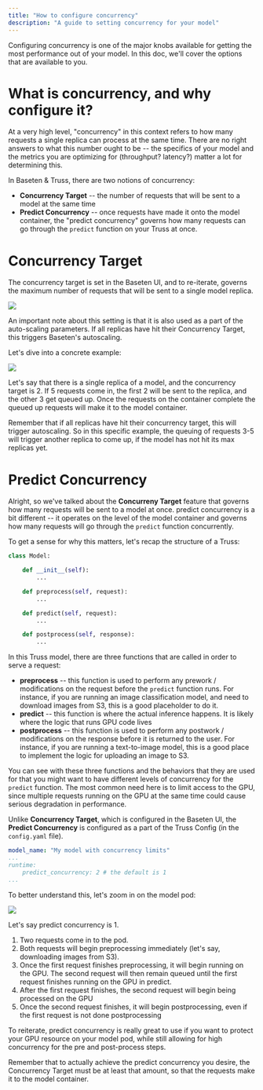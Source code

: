 ```yaml
---
title: "How to configure concurrency"
description: "A guide to setting concurrency for your model"
---
```


Configuring concurrency is one of the major knobs available for getting the most performance
out of your model. In this doc, we'll cover the options that are available to you.

# What is concurrency, and why configure it?

At a very high level, "concurrency" in this context refers to how many requests a single replica can
process at the same time. There are no right answers to what this number ought to be -- the specifics
of your model and the metrics you are optimizing for (throughput? latency?) matter a lot for determining this.

In Baseten & Truss, there are two notions of concurrency:
* **Concurrency Target** -- the number of requests that will be sent to a model at the same time
* **Predict Concurrency** -- once requests have made it onto the model container, the "predict concurrency" governs how many
requests can go through the `predict` function on your Truss at once.

# Concurrency Target

The concurrency target is set in the Baseten UI, and to re-iterate, governs the maximum number of requests that will be sent
to a single model replica.

<Frame>
  <img src="/images/concurrency-target-picture.png" />
</Frame>

An important note about this setting is that it is also used as a part of the auto-scaling parameters. If all replicas have
hit their Concurrency Target, this triggers Baseten's autoscaling.

Let's dive into a concrete example:

<Frame>
  <img src="/images/concurrency-flow-chart-high-level.png" />
</Frame>

Let's say that there is a single replica of a model, and the concurrency target is 2. If 5 requests come in, the first 2 will
be sent to the replica, and the other 3 get queued up. Once the requests on the container complete the queued up
requests will make it to the model container.

<Note>
Remember that if all replicas have hit their concurrency target, this will trigger autoscaling. So in this specific example,
the queuing of requests 3-5 will trigger another replica to come up, if the model has not hit its max replicas yet.
</Note>


# Predict Concurrency

Alright, so we've talked about the **Concurreny Target** feature that governs how many requests will be sent to a model at once.
predict concurrency is a bit different -- it operates on the level of the model container and governs how many requests will go
through the `predict` function concurrently.

To get a sense for why this matters, let's recap the structure of a Truss:

```python model.py
class Model:

    def __init__(self):
        ...

    def preprocess(self, request):
        ...

    def predict(self, request):
        ...

    def postprocess(self, response):
        ...
```

In this Truss model, there are three functions that are called in order to serve a request:
* **preprocess** -- this function is used to perform any prework / modifications on the request before the `predict` function
runs. For instance, if you are running an image classification model, and need to download images from S3, this is a good placeholder
to do it.
* **predict** -- this function is where the actual inference happens. It is likely where the logic that runs GPU code lives
* **postprocess** -- this function is used to perform any postwork / modifications on the response before it is returned to the
user. For instance, if you are running a text-to-image model, this is a good place to implement the logic for uploading an image
to S3.

You can see with these three functions and the behaviors that they are used for that you might want to have different
levels of concurrency for the `predict` function. The most common need here is to limit access to the GPU, since multiple
requests running on the GPU at the same time could cause serious degradation in performance.

Unlike **Concurrency Target**, which is configured in the Baseten UI, the **Predict Concurrency** is configured as a part
of the Truss Config (in the `config.yaml` file).

```yaml config.yaml
model_name: "My model with concurrency limits"
...
runtime:
    predict_concurrency: 2 # the default is 1
...
```

To better understand this, let's zoom in on the model pod:

<Frame>
  <img src="/images/concurrency-flow-model-pod.png" />
</Frame>

Let's say predict concurrency is 1.
1. Two requests come in to the pod.
2. Both requests will begin preprocessing immediately (let's say,
downloading images from S3).
3. Once the first request finishes preprocessing, it will begin running on the GPU. The second request
will then remain queued until the first request finishes running on the GPU in predict.
4. After the first request finishes, the second request will begin being processed on the GPU
5. Once the second request finishes, it will begin postprocessing, even if the first request is not done postprocessing

To reiterate, predict concurrency is really great to use if you want to protect your GPU resource on your model pod,
while still allowing for high concurrency for the pre and post-process steps.

<Note>
Remember that to actually achieve the predict concurrency you desire, the Concurrency Target must be at least that amount,
so that the requests make it to the model container.
</Note>
